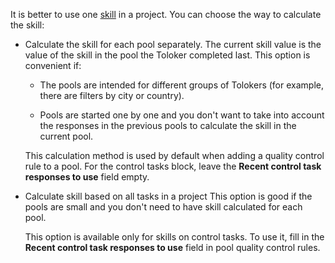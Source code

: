 <Cut title="Should I create a skill for every pool?">

It is better to use one [skill](/docs/glossary#skill) in a project. You can choose the way to calculate the skill:

- Calculate the skill for each pool separately. The current skill value is the value of the skill in the pool the Toloker completed last. This option is convenient if:

    - The pools are intended for different groups of Tolokers (for example, there are filters by city or country).

    - Pools are started one by one and you don't want to take into account the responses in the previous pools to calculate the skill in the current pool.

    This calculation method is used by default when adding a quality control rule to a pool. For the control tasks block, leave the **Recent control task responses to use** field empty.

- Calculate skill based on all tasks in a project This option is good if the pools are small and you don't need to have skill calculated for each pool.

    This option is available only for skills on control tasks. To use it, fill in the **Recent control task responses to use** field in pool quality control rules.

</Cut>
